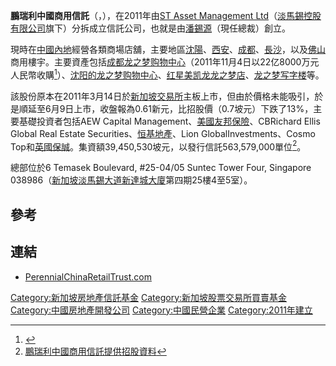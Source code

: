 '''鵬瑞利中國商用信託'''（'''{{lang-en|Perennial China Retail Trust}}'''，{{sgx|N9LU}}），在2011年由[[ST_Asset_Management_Ltd|ST Asset Management Ltd]]（[[淡馬錫控股有限公司|淡馬錫控股有限公司]]旗下）分拆成立信託公司，也就是由[[潘錫源|潘錫源]]（現任總裁）創立。

現時在[[中國內地|中國內地]]經營各類商場店舖，主要地區[[沈陽|沈陽]]、[[西安|西安]]、[[成都|成都]]、[[長沙|長沙]]，以及[[佛山|佛山]]商用樓宇。主要資產包括[[成都龙之梦购物中心|成都龙之梦购物中心]]（2011年11月4日以22亿8000万元人民幣收購<ref>{{Cite web |url=http://property.zaobao.com/pages7/overseas111105.shtml |title=鹏瑞利4.55亿元 购成都购物中心龙之梦 聯合早報網(2011-11-05) |accessdate=2012-02-12 |archive-date=2012-02-13 |archive-url=https://web.archive.org/web/20120213225135/http://property.zaobao.com/pages7/overseas111105.shtml |dead-url=no }}</ref>）、[[沈阳的龙之梦购物中心|沈阳的龙之梦购物中心]]、[[红星美凯龙龙之梦店|红星美凯龙龙之梦店]]、[[龙之梦写字楼|龙之梦写字楼]]等。

該股份原本在2011年3月14日於[[新加坡交易所|新加坡交易所]]主板上市，但由於價格未能吸引，於是順延至6月9日上市，收盤報為0.61新元，比招股價（0.7坡元）下跌了13%，主要基礎投資者包括AEW Capital Management、[[美國友邦保險|美國友邦保險]]、CBRichard Ellis Global Real Estate Securities、[[恒基地產|恒基地產]]、Lion GlobalInvestments、Cosmo Top和[[英國保誠|英國保誠]]。集資額39,450,530坡元，以發行信託563,579,000單位<ref>[http://info.sgx.com/webipo.nsf/IPOAttachmentsName/PERENNIAL%20CHINA%20RETAIL%20TRUST/$File/PCRT%20Final%20Prospectus.pdf 鵬瑞利中國商用信託提供招股資料]{{dead link|date=2018年5月 |bot=InternetArchiveBot |fix-attempted=yes }}</ref>。 

總部位於6 Temasek Boulevard, #25-04/05 Suntec Tower Four, Singapore 038986（[[新加坡|新加坡]][[淡馬錫大道|淡馬錫大道]][[新達城大廈|新達城大廈]]第四期25樓4至5室）。

==參考==
{{reflist}}

==連結==
*[http://www.perennialchinaretailtrust.com PerennialChinaRetailTrust.com]{{Wayback|url=http://www.perennialchinaretailtrust.com/ |date=20200602103833 }}

[[Category:新加坡房地產信託基金|Category:新加坡房地產信託基金]]
[[Category:新加坡股票交易所買賣基金|Category:新加坡股票交易所買賣基金]]
[[Category:中國房地產開發公司|Category:中國房地產開發公司]]
[[Category:中國民營企業|Category:中國民營企業]]
[[Category:2011年建立|Category:2011年建立]]